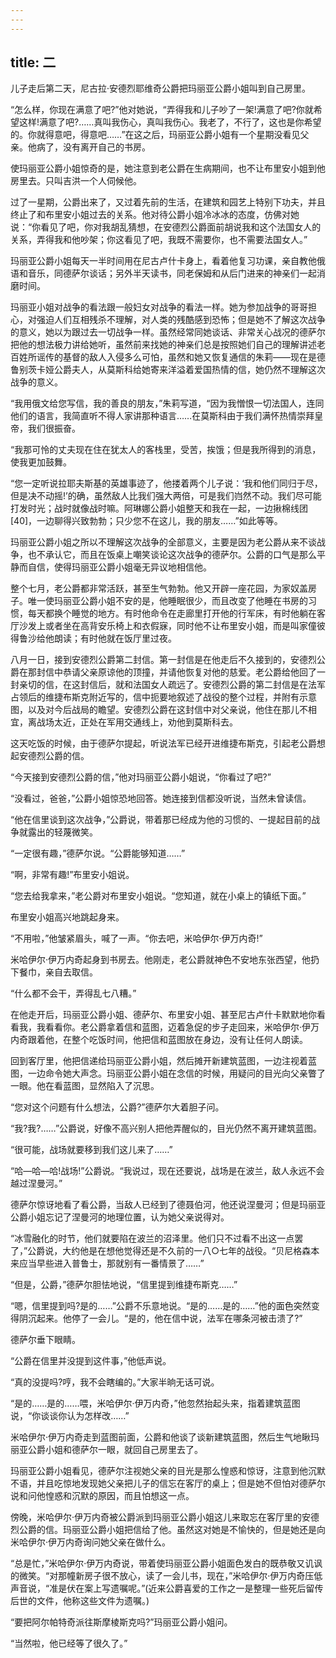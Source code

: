 ```yaml
---
---
---
```

title: 二
---




儿子走后第二天，尼古拉·安德烈耶维奇公爵把玛丽亚公爵小姐叫到自己房里。

“怎么样，你现在满意了吧?”他对她说，“弄得我和儿子吵了一架!满意了吧?你就希望这样!满意了吧?……真叫我伤心，真叫我伤心。我老了，不行了，这也是你希望的。你就得意吧，得意吧……”在这之后，玛丽亚公爵小姐有一个星期没看见父亲。他病了，没有离开自己的书房。

使玛丽亚公爵小姐惊奇的是，她注意到老公爵在生病期间，也不让布里安小姐到他房里去。只叫吉洪一个人伺候他。

过了一星期，公爵出来了，又过着先前的生活，在建筑和园艺上特别下功夫，并且终止了和布里安小姐过去的关系。他对待公爵小姐冷冰冰的态度，仿佛对她说：“你看见了吧，你对我胡乱猜想，在安德烈公爵面前胡说我和这个法国女人的关系，弄得我和他吵架；你这看见了吧，我既不需要你，也不需要法国女人。”

玛丽亚公爵小姐每天一半时间用在尼古卢什卡身上，看着他复习功课，亲自教他俄语和音乐，同德萨尔谈话；另外半天读书，同老保姆和从后门进来的神亲们一起消磨时间。

玛丽亚小姐对战争的看法跟一般妇女对战争的看法一样。她为参加战争的哥哥担心，对强迫人们互相残杀不理解，对人类的残酷感到恐怖；但是她不了解这次战争的意义，她以为跟过去一切战争一样。虽然经常同她谈话、非常关心战况的德萨尔把他的想法极力讲给她听，虽然前来找她的神亲们总是按照她们自己的理解讲述老百姓所谣传的基督的敌人入侵多么可怕，虽然和她又恢复通信的朱莉——现在是德鲁别茨卡娅公爵夫人，从莫斯科给她寄来洋溢着爱国热情的信，她仍然不理解这次战争的意义。

“我用俄文给您写信，我的善良的朋友，”朱莉写道，“因为我憎恨一切法国人，连同他们的语言，我简直听不得人家讲那种语言……在莫斯科由于我们满怀热情崇拜皇帝，我们很振奋。

“我那可怜的丈夫现在住在犹太人的客栈里，受苦，挨饿；但是我所得到的消息，使我更加鼓舞。

“您一定听说拉耶夫斯基的英雄事迹了，他搂着两个儿子说：‘我和他们同归于尽，但是决不动摇!’的确，虽然敌人比我们强大两倍，可是我们岿然不动。我们尽可能打发时光；战时就像战时嘛。阿琳娜公爵小姐整天和我在一起，一边揪棉线团[40]，一边聊得兴致勃勃；只少您不在这儿，我的朋友……”如此等等。

玛丽亚公爵小姐之所以不理解这次战争的全部意义，主要是因为老公爵从来不谈战争，也不承认它，而且在饭桌上嘲笑谈论这次战争的德萨尔。公爵的口气是那么平静而自信，使得玛丽亚公爵小姐毫无异议地相信他。

整个七月，老公爵都非常活跃，甚至生气勃勃。他又开辟一座花园，为家奴盖房子。唯一使玛丽亚公爵小姐不安的是，他睡眠很少，而且改变了他睡在书房的习惯，每天都换个睡觉的地方。有时他命令在走廊里打开他的行军床，有时他躺在客厅沙发上或者坐在高背安乐椅上和衣假寐，同时他不让布里安小姐，而是叫家僮彼得鲁沙给他朗读；有时他就在饭厅里过夜。

八月一日，接到安德烈公爵第二封信。第一封信是在他走后不久接到的，安德烈公爵在那封信中恭请父亲原谅他的顶撞，并请他恢复对他的慈爱。老公爵给他回了一封亲切的信，在这封信后，就和法国女人疏远了。安德烈公爵的第二封信是在法军占领后的维捷布斯克附近写的，信中扼要地叙述了战役的整个过程，并附有示意图，以及对今后战局的瞻望。安德烈公爵在这封信中对父亲说，他住在那儿不相宜，离战场太近，正处在军用交通线上，劝他到莫斯科去。

这天吃饭的时候，由于德萨尔提起，听说法军已经开进维捷布斯克，引起老公爵想起安德烈公爵的信。

“今天接到安德烈公爵的信，”他对玛丽亚公爵小姐说，“你看过了吧?”

“没看过，爸爸，”公爵小姐惊恐地回答。她连接到信都没听说，当然未曾读信。

“他在信里谈到这次战争，”公爵说，带着那已经成为他的习惯的、一提起目前的战争就露出的轻蔑微笑。

“一定很有趣，”德萨尔说。“公爵能够知道……”

“啊，非常有趣!”布里安小姐说。

“您去给我拿来，”老公爵对布里安小姐说。“您知道，就在小桌上的镇纸下面。”

布里安小姐高兴地跳起身来。

“不用啦，”他皱紧眉头，喊了一声。“你去吧，米哈伊尔·伊万内奇!”

米哈伊尔·伊万内奇起身到书房去。他刚走，老公爵就神色不安地东张西望，他扔下餐巾，亲自去取信。

“什么都不会干，弄得乱七八糟。”

在他走开后，玛丽亚公爵小姐、德萨尔、布里安小姐、甚至尼古卢什卡默默地你看看我，我看看你。老公爵拿着信和蓝图，迈着急促的步子走回来，米哈伊尔·伊万内奇跟着他，在整个吃饭时间，他把信和蓝图放在身边，没有让任何人朗读。

回到客厅里，他把信递给玛丽亚公爵小姐，然后摊开新建筑蓝图，一边注视着蓝图，一边命令她大声念。玛丽亚公爵小姐在念信的时候，用疑问的目光向父亲瞥了一眼。他在看蓝图，显然陷入了沉思。

“您对这个问题有什么想法，公爵?”德萨尔大着胆子问。

“我?我?……”公爵说，好像不高兴别人把他弄醒似的，目光仍然不离开建筑蓝图。

“很可能，战场就要移到我们这儿来了……”

“哈—哈—哈!战场!”公爵说。“我说过，现在还要说，战场是在波兰，敌人永远不会越过涅曼河。”

德萨尔惊讶地看了看公爵，当敌人已经到了德聂伯河，他还说涅曼河；但是玛丽亚公爵小姐忘记了涅曼河的地理位置，认为她父亲说得对。

“冰雪融化的时节，他们就要陷在波兰的沼泽里。他们只不过看不出这一点罢了，”公爵说，大约他是在想他觉得还是不久前的一八○七年的战役。“贝尼格森本来应当早些进入普鲁士，那就别有一番情景了……”

“但是，公爵，”德萨尔胆怯地说，“信里提到维捷布斯克……”

“嗯，信里提到吗?是的……”公爵不乐意地说。“是的……是的……”他的面色突然变得阴沉起来。他停了一会儿。“是的，他在信中说，法军在哪条河被击溃了?”

德萨尔垂下眼睛。

“公爵在信里并没提到这件事，”他低声说。

“真的没提吗?哼，我不会瞎编的。”大家半晌无话可说。

“是的……是的……喂，米哈伊尔·伊万内奇，”他忽然抬起头来，指着建筑蓝图说，“你谈谈你认为怎样改……”

米哈伊尔·伊万内奇走到蓝图前面，公爵和他谈了谈新建筑蓝图，然后生气地瞅玛丽亚公爵小姐和德萨尔一眼，就回自己房里去了。

玛丽亚公爵小姐看见，德萨尔注视她父亲的目光是那么惶惑和惊讶，注意到他沉默不语，并且吃惊地发现她父亲把儿子的信忘在客厅的桌上；但是她不但怕对德萨尔说和问他惶惑和沉默的原因，而且怕想这一点。

傍晚，米哈伊尔·伊万内奇被公爵派到玛丽亚公爵小姐这儿来取忘在客厅里的安德烈公爵的信。玛丽亚公爵小姐把信给了他。虽然这对她是不愉快的，但是她还是向米哈伊尔·伊万内奇询问她父亲在做什么。

“总是忙，”米哈伊尔·伊万内奇说，带着使玛丽亚公爵小姐面色发白的既恭敬又讥讽的微笑。“对那幢新房子很不放心，读了一会儿书，现在，”米哈伊尔·伊万内奇压低声音说，“准是伏在案上写遗嘱呢。”(近来公爵喜爱的工作之一是整理一些死后留传后世的文件，他称这些文件为遗嘱。)

“要把阿尔帕特奇派往斯摩棱斯克吗?”玛丽亚公爵小姐问。

“当然啦，他已经等了很久了。”
